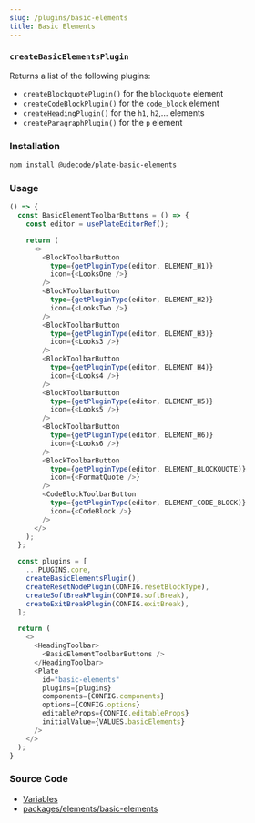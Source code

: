```yaml
---
slug: /plugins/basic-elements
title: Basic Elements
---
```


### `createBasicElementsPlugin`

Returns a list of the following plugins:
- `createBlockquotePlugin()` for the `blockquote` element
- `createCodeBlockPlugin()` for the `code_block` element
- `createHeadingPlugin()` for the `h1`, `h2`,... elements
- `createParagraphPlugin()` for the `p` element

### Installation

```bash npm2yarn
npm install @udecode/plate-basic-elements
```

### Usage

```ts live
() => {
  const BasicElementToolbarButtons = () => {
    const editor = usePlateEditorRef();

    return (
      <>
        <BlockToolbarButton
          type={getPluginType(editor, ELEMENT_H1)}
          icon={<LooksOne />}
        />
        <BlockToolbarButton
          type={getPluginType(editor, ELEMENT_H2)}
          icon={<LooksTwo />}
        />
        <BlockToolbarButton
          type={getPluginType(editor, ELEMENT_H3)}
          icon={<Looks3 />}
        />
        <BlockToolbarButton
          type={getPluginType(editor, ELEMENT_H4)}
          icon={<Looks4 />}
        />
        <BlockToolbarButton
          type={getPluginType(editor, ELEMENT_H5)}
          icon={<Looks5 />}
        />
        <BlockToolbarButton
          type={getPluginType(editor, ELEMENT_H6)}
          icon={<Looks6 />}
        />
        <BlockToolbarButton
          type={getPluginType(editor, ELEMENT_BLOCKQUOTE)}
          icon={<FormatQuote />}
        />
        <CodeBlockToolbarButton
          type={getPluginType(editor, ELEMENT_CODE_BLOCK)}
          icon={<CodeBlock />}
        />
      </>
    );
  };

  const plugins = [
    ...PLUGINS.core,
    createBasicElementsPlugin(),
    createResetNodePlugin(CONFIG.resetBlockType),
    createSoftBreakPlugin(CONFIG.softBreak),
    createExitBreakPlugin(CONFIG.exitBreak),
  ];

  return (
    <>
      <HeadingToolbar>
        <BasicElementToolbarButtons />
      </HeadingToolbar>
      <Plate
        id="basic-elements"
        plugins={plugins}
        components={CONFIG.components}
        options={CONFIG.options}
        editableProps={CONFIG.editableProps}
        initialValue={VALUES.basicElements}
      />
    </>
  );
}
```

### Source Code

- [Variables](https://github.com/udecode/plate/blob/main/docs/src/live/live.tsx)
- [packages/elements/basic-elements](https://github.com/udecode/plate/tree/main/packages/elements/basic-elements/src)
